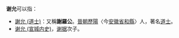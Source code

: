 '''谢允'''可以指：
*[[謝允_(道士)|謝允 (道士)]]：又稱'''謝羅公'''。[[晉朝|晉朝]][[歷陽|歷陽]]〈今[[安徽省|安徽省]][[和縣|和縣]]〉人，著名[[道士|道士]]。
*[[谢允_(宣城内史)|谢允 (宣城内史)]]，[[谢据|谢据]]次子。

{{disambig|Cat=二字谢姓人名消歧義}}